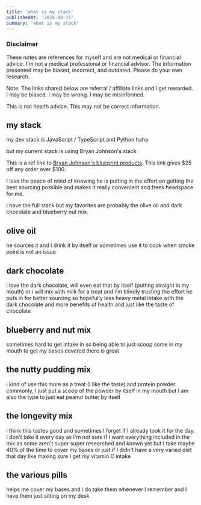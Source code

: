 ```yaml
---
title: 'what is my stack'
publishedAt: '2024-08-15'
summary: 'what is my stack'
---
```

### Disclaimer

These notes are references for myself and are not medical or financial advice. I'm not a medical professional or financial advisor. The information presented may be biased, incorrect, and outdated. Please do your own research.

Note: The links shared below are referral / affiliate links and I get rewarded. I may be biased. I may be wrong. I may be misinformed.  

This is not health advice. This may not be correct information.

## my stack
my dev stack is JavaScript / TypeScript and Python haha 

but my current stack is using Bryan Johnson's stack

This is a ref link to [Bryan Johnson's blueprint products](https://blueprint.bryanjohnson.com/JARRENSANJOSE). This link gives $25 off any order over $100. 

I love the peace of mind of knowing he is putting in the effort on getting the best sourcing possible and makes it really convenient and frees headspace for me. 

I have the full stack but my favorites are probably the olive oil and dark chocolate and blueberry nut mix.

## olive oil

he sources it and I drink it by itself or sometimes use it to cook when smoke point is not an issue

## dark chocolate

i love the dark chocolate, will even eat that by itself (putting straight in my mouth) or i will mix with milk for a treat and i'm blindly trusting the effort he puts in for better sourcing so hopefully less heavy metal intake with the dark chocolate and more benefits of health and just like the taste of chocolate

## blueberry and nut mix

sometimes hard to get intake in so being able to just scoop some in my mouth to get my bases covered there is great 

## the nutty pudding mix

i kind of use this more as a treat (I like the taste) and protein powder. commonly, I just put a scoop of the powder by itself in my mouth but I am also the type to just eat peanut butter by itself

## the longevity mix

i think this tastes good and sometimes I forget if I already took it for the day. I don't take it every day as I'm not sure if I want everything included in the mix as some aren't super super researched and known yet but I take maybe 40% of the time to cover my bases or just if I didn't have a very varied diet that day like making sure I get my vitamin C intake

## the various pills

helps me cover my bases and i do take them whenever I remember and I have them just sitting on my desk 